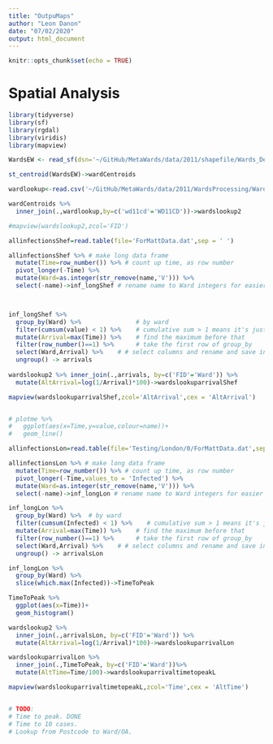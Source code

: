 ```yaml
---
title: "OutpuMaps"
author: "Leon Danon"
date: "07/02/2020"
output: html_document
---
```


```r
knitr::opts_chunk$set(echo = TRUE)
```

# Spatial Analysis

```r

library(tidyverse)
library(sf)
library(rgdal)
library(viridis)
library(mapview)

WardsEW <- read_sf(dsn='~/GitHub/MetaWards/data/2011/shapefile/Wards_December_2011_Boundaries_EW_BFC',layer = 'Wards_December_2011_Boundaries_EW_BFC')

st_centroid(WardsEW)->wardCentroids

wardlookup<-read.csv('~/GitHub/MetaWards/data/2011/WardsProcessing/Ward_Lookup.csv') 

wardCentroids %>% 
  inner_join(.,wardlookup,by=c('wd11cd'='WD11CD'))->wardslookup2 

#mapview(wardslookup2,zcol='FID')


```


```r

allinfectionsShef=read.table(file='ForMattData.dat',sep = ' ')

allinfectionsShef %>% # make long data frame
  mutate(Time=row_number()) %>% # count up time, as row number
  pivot_longer(-Time) %>% 
  mutate(Ward=as.integer(str_remove(name,'V'))) %>% 
  select(-name)->inf_longShef # rename name to Ward integers for easier matching



inf_longShef %>% 
  group_by(Ward) %>%               # by ward
  filter(cumsum(value) < 1) %>%    # cumulative sum > 1 means it's just arrived/first infection
  mutate(Arrival=max(Time)) %>%    # find the maximum before that
  filter(row_number()==1) %>%      # take the first row of group_by
  select(Ward,Arrival) %>%    # # select columns and rename and save in a data frame
  ungroup() -> arrivals
      
wardslookup2 %>% inner_join(.,arrivals, by=c('FID'='Ward')) %>% 
  mutate(AltArrival=log(1/Arrival)*100)->wardslookuparrivalShef

mapview(wardslookuparrivalShef,zcol='AltArrival',cex = 'AltArrival')


# plotme %>% 
#   ggplot(aes(x=Time,y=value,colour=name))+
#   geom_line()

```

```r

allinfectionsLon=read.table(file='Testing/London/0/ForMattData.dat',sep = ' ')

allinfectionsLon %>% # make long data frame
  mutate(Time=row_number()) %>% # count up time, as row number
  pivot_longer(-Time,values_to = 'Infected') %>% 
  mutate(Ward=as.integer(str_remove(name,'V'))) %>% 
  select(-name)->inf_longLon # rename name to Ward integers for easier matching

inf_longLon %>% 
  group_by(Ward) %>%  # by ward
  filter(cumsum(Infected) < 1) %>%    # cumulative sum > 1 means it's just arrived/first infection
  mutate(Arrival=max(Time)) %>%    # find the maximum before that
  filter(row_number()==1) %>%      # take the first row of group_by
  select(Ward,Arrival) %>%    # # select columns and rename and save in a data frame
  ungroup() -> arrivalsLon

inf_longLon %>% 
  group_by(Ward) %>% 
  slice(which.max(Infected))->TimeToPeak
```


```r

TimeToPeak %>% 
  ggplot(aes(x=Time))+
  geom_histogram()

```

```r
      
wardslookup2 %>% 
  inner_join(.,arrivalsLon, by=c('FID'='Ward')) %>% 
  mutate(AltArrival=log(1/Arrival)*100)->wardslookuparrivalLon

wardslookuparrivalLon %>% 
  inner_join(.,TimeToPeak, by=c('FID'='Ward'))%>% 
  mutate(AltTime=Time/100)->wardslookuparrivaltimetopeakL

mapview(wardslookuparrivaltimetopeakL,zcol='Time',cex = 'AltTime')


# TODO:
# Time to peak. DONE 
# Time to 10 cases. 
# Lookup from Postcode to Ward/OA.
```

